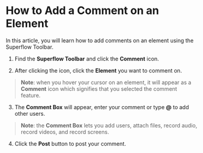 # How to Add a Comment on an Element

In this article, you will learn how to add comments on an element using the Superflow Toolbar.

1. Find the **Superflow Toolbar** and click the **Comment** icon.

2. After clicking the icon, click the **Element** you want to comment on.
> **Note**: when you hover your cursor on an element, it will appear as a **Comment** icon which signifies that you selected the comment feature.

3. The **Comment Box** will appear, enter your comment or type **@** to add other users.
> **Note**: the **Comment Box** lets you add users, attach files, record audio, record videos, and record screens.

4. Click the **Post** button to post your comment.
